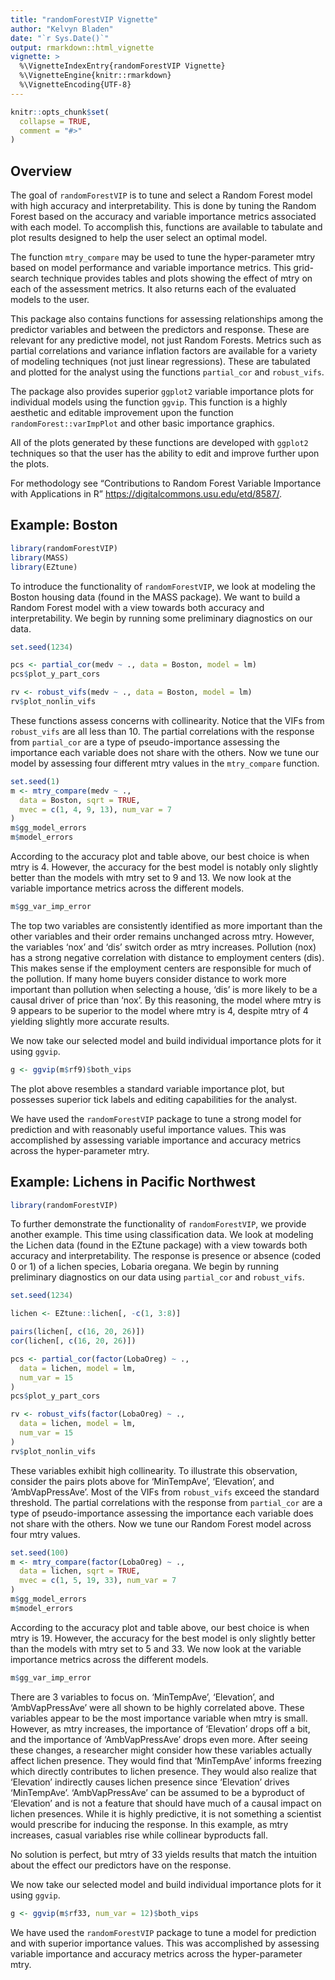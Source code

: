 ```yaml
---
title: "randomForestVIP Vignette"
author: "Kelvyn Bladen"
date: "`r Sys.Date()`"
output: rmarkdown::html_vignette
vignette: >
  %\VignetteIndexEntry{randomForestVIP Vignette}
  %\VignetteEngine{knitr::rmarkdown}
  %\VignetteEncoding{UTF-8}
---
```


```r
knitr::opts_chunk$set(
  collapse = TRUE,
  comment = "#>"
)
```

## Overview

The goal of `randomForestVIP` is to tune and select a Random Forest model with high
accuracy and interpretability. This is done by tuning the Random Forest 
based on the accuracy and variable importance metrics associated with each 
model. To accomplish this, functions are available to tabulate and plot 
results designed to help the user select an optimal model. 

The function `mtry_compare` may be used to tune the hyper-parameter mtry
based on model performance and variable importance metrics. This grid-search 
technique provides tables and plots showing the effect of mtry on each of the 
assessment metrics. It also returns each of the evaluated models to the user.

This package also contains functions for assessing relationships among the 
predictor variables and between the predictors and response. These 
are relevant for any predictive model, not just Random Forests. Metrics such 
as partial correlations and variance inflation factors are available for a variety of modeling techniques (not just linear regressions). These are tabulated and 
plotted for the analyst using the functions `partial_cor` and `robust_vifs`. 

The package also provides superior `ggplot2` variable importance plots for 
individual models using the function `ggvip`. This function is a highly 
aesthetic and editable improvement upon the function `randomForest::varImpPlot`
and other basic importance graphics.

All of the plots generated by these functions are developed with `ggplot2`
techniques so that the user has the ability to edit and improve further upon 
the plots.

For methodology see "Contributions to Random Forest Variable Importance with 
Applications in R" <https://digitalcommons.usu.edu/etd/8587/>.

## Example: Boston

```r
library(randomForestVIP)
library(MASS)
library(EZtune)
```

To introduce the functionality of `randomForestVIP`, we look at modeling the Boston 
housing data (found in the MASS package). We want to 
build a Random Forest model with a view towards both accuracy and 
interpretability. We begin by running some preliminary diagnostics on our data.

```r
set.seed(1234)

pcs <- partial_cor(medv ~ ., data = Boston, model = lm)
pcs$plot_y_part_cors

rv <- robust_vifs(medv ~ ., data = Boston, model = lm)
rv$plot_nonlin_vifs
```

These functions assess concerns with collinearity. Notice that the VIFs from 
`robust_vifs` are all less than 10. The partial correlations with the response 
from `partial_cor` are a type of pseudo-importance assessing the importance 
each variable does not share with the others. Now we tune our model by 
assessing four different mtry values in the `mtry_compare` function.

```r
set.seed(1)
m <- mtry_compare(medv ~ .,
  data = Boston, sqrt = TRUE,
  mvec = c(1, 4, 9, 13), num_var = 7
)
m$gg_model_errors
m$model_errors
```

According to the accuracy plot and table above, our best choice is when mtry is 
4. However, the accuracy for the best model is notably only slightly better than 
the models with mtry set to 9 and 13. We now look at the variable importance 
metrics across the different models.

```r
m$gg_var_imp_error
```

The top two variables are consistently identified as more important than the 
other variables and their order remains unchanged across mtry. However, the 
variables 'nox' and 'dis' switch order as mtry increases. Pollution (nox) has a 
strong negative correlation with distance to employment centers (dis). This 
makes sense if the employment centers are responsible for much of the pollution.
If many home buyers consider distance to 
work more important than pollution when selecting a house, 'dis' is more likely
to be a causal driver of price than 'nox'. By this reasoning, the model where 
mtry is 9 appears to be superior to the model where mtry is 4, despite mtry of 4 
yielding slightly more accurate results.

We now take our selected model and build individual importance plots for it 
using `ggvip`.

```r
g <- ggvip(m$rf9)$both_vips
```

The plot above resembles a standard variable importance plot, but possesses 
superior tick labels and editing capabilities for the analyst. 

We have used the `randomForestVIP` package to tune a strong model for prediction and with 
reasonably useful importance values. This was accomplished by assessing 
variable importance and accuracy metrics across the hyper-parameter mtry.

## Example: Lichens in Pacific Northwest

```r
library(randomForestVIP)
```

To further demonstrate the functionality of `randomForestVIP`, we provide another 
example. This time using classification data. We look at modeling the Lichen 
data (found in the EZtune package) with a view towards both accuracy and 
interpretability. The response is presence or absence (coded 0 or 1) of a 
lichen species, Lobaria oregana. We begin by running preliminary diagnostics on 
our data using `partial_cor` and `robust_vifs`.

```r
set.seed(1234)

lichen <- EZtune::lichen[, -c(1, 3:8)]

pairs(lichen[, c(16, 20, 26)])
cor(lichen[, c(16, 20, 26)])

pcs <- partial_cor(factor(LobaOreg) ~ .,
  data = lichen, model = lm,
  num_var = 15
)
pcs$plot_y_part_cors

rv <- robust_vifs(factor(LobaOreg) ~ .,
  data = lichen, model = lm,
  num_var = 15
)
rv$plot_nonlin_vifs
```

These variables exhibit high collinearity. To illustrate this observation, consider the pairs plots above for 'MinTempAve', 'Elevation', and 
'AmbVapPressAve'. Most of the VIFs from `robust_vifs` exceed the standard 
threshold. The partial correlations with the response from `partial_cor` are a 
type of pseudo-importance assessing the importance each variable does not share 
with the others. Now we tune our Random Forest model across four mtry values.

```r
set.seed(100)
m <- mtry_compare(factor(LobaOreg) ~ .,
  data = lichen, sqrt = TRUE,
  mvec = c(1, 5, 19, 33), num_var = 7
)
m$gg_model_errors
m$model_errors
```

According to the accuracy plot and table above, our best choice is when mtry is 
19. However, the accuracy for the best model is only slightly better than 
the models with mtry set to 5 and 33. We now look at the variable importance 
metrics across the different models.

```r
m$gg_var_imp_error
```

There are 3 variables to focus on. 'MinTempAve', 'Elevation', and 
'AmbVapPressAve' were all shown to be highly correlated above. These variables 
appear to be the most importance variable when mtry is small. However, as mtry 
increases, the importance of 'Elevation' drops off a bit, and the importance of 
'AmbVapPressAve' drops even more. After seeing these changes, a researcher 
might consider how these variables actually affect lichen presence. They would find that 
'MinTempAve' informs freezing which directly contributes to lichen presence. 
They would also realize that 'Elevation' indirectly causes lichen presence 
since 'Elevation' drives 'MinTempAve'. 'AmbVapPressAve' can be assumed to be a 
byproduct of 'Elevation' and is not a feature that should have much of a causal 
impact on lichen presences. While it is highly predictive, it is not something 
a scientist would prescribe for inducing the response. In this example, as mtry 
increases, casual variables rise while collinear byproducts fall.

No solution is perfect, but mtry of 33 yields results that match the intuition 
about the effect our predictors have on the response.

We now take our selected model and build individual importance plots for it 
using `ggvip`.

```r
g <- ggvip(m$rf33, num_var = 12)$both_vips
```

We have used the `randomForestVIP` package to tune a model for prediction and with 
superior importance values. This was accomplished by assessing variable 
importance and accuracy metrics across the hyper-parameter mtry.
